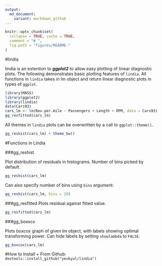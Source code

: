```yaml
---
output:
  md_document:
    variant: markdown_github
---
```


```r
knitr::opts_chunk$set(
  collapse = TRUE, cache = TRUE,
  comment = "# ",
  fig.path = "figures/README-"
)
```


#lindia

lindia is an extention to ***ggplot2*** to allow easy plotting of linear diagnostic plots. The following demonstrates basic plotting features of `lindia`. All functions in `lindia` takes in lm object and return linear diagnostic plots in types of `ggplot`.

```r
library(MASS)
library(ggplot2)
library(lindia)
data(Cars93)
cars_lm <- lm(Rev.per.mile ~ Passengers + Length + RPM, data = Cars93)
gg_resfitted(cars_lm)
```

All themes in `lindia` plots can be overwritten by a call to `ggplot::theme()`.


```r
gg_reshist(cars_lm) + theme_bw()
```


#Functions in Lindia

###gg_reshist

Plot distribution of residuals in histograms. Number of bins picked by default.
```r
gg_reshist(cars_lm)
```

Can also specify number of bins using `bins` argument:
```r
gg_reshist(cars_lm, bins = 20)
```

###gg_resfitted
Plots residual against fitted value.
```r
gg_resfitted(cars_lm)
```


###gg_boxocx

Plots boxcox graph of given lm object, with labels showing optimal transforming power. Can hide labels by setting `showlambda` to `FALSE`.
```r
gg_boxcox(cars_lm)
```

#How to Install
+ From Github:  `devtools::install_github("yeukyul/lindia")`


